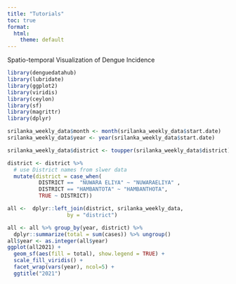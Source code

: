```yaml
---
title: "Tutorials"
toc: true
format:
  html:
    theme: default
---
```


<!-- Google tag (gtag.js) -->
<script async src="https://www.googletagmanager.com/gtag/js?id=G-MMF7S9CQZW"></script>
<script>
  window.dataLayer = window.dataLayer || [];
  function gtag(){dataLayer.push(arguments);}
  gtag('js', new Date());

  gtag('config', 'G-MMF7S9CQZW');
</script>

Spatio-temporal Visualization of Dengue Incidence

```r
library(denguedatahub)
library(lubridate)
library(ggplot2)
library(viridis)
library(ceylon)
library(sf)
library(magrittr)
library(dplyr)

srilanka_weekly_data$month <- month(srilanka_weekly_data$start.date)
srilanka_weekly_data$year <- year(srilanka_weekly_data$start.date)

srilanka_weekly_data$district <- toupper(srilanka_weekly_data$district)

district <- district %>% 
  # use District names from slwer data
  mutate(district = case_when(
          DISTRICT ==  "NUWARA ELIYA" ~ "NUWARAELIYA" ,
          DISTRICT == "HAMBANTOTA" ~ "HAMBANTHOTA",
          TRUE ~ DISTRICT))

all <-  dplyr::left_join(district, srilanka_weekly_data,
                   by = "district")

all <- all %>% group_by(year, district) %>%
  dplyr::summarize(total = sum(cases)) %>% ungroup() 
all$year <- as.integer(all$year)
ggplot(all2021) + 
  geom_sf(aes(fill = total), show.legend = TRUE) + 
  scale_fill_viridis() +
  facet_wrap(vars(year), ncol=5) +
  ggtitle("2021")


```
